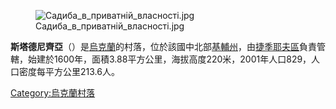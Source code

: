 [[Image:Садиба_в_приватній_власності.jpg|right]]

{{coord|49|14|36|N|29|44|49|E|scale:30000|display=title}}

'''斯塔德尼齊亞'''（{{lang-uk|Стадниця}}）是[[烏克蘭|烏克蘭]]的村落，位於該國中北部[[基輔州|基輔州]]，由[[捷季耶夫區|捷季耶夫區]]負責管轄，始建於1600年，面積3.88平方公里，海拔高度220米，2001年人口829，人口密度每平方公里213.6人。

{{Ukraine-geo-stub}}
[[Category:烏克蘭村落|Category:烏克蘭村落]]